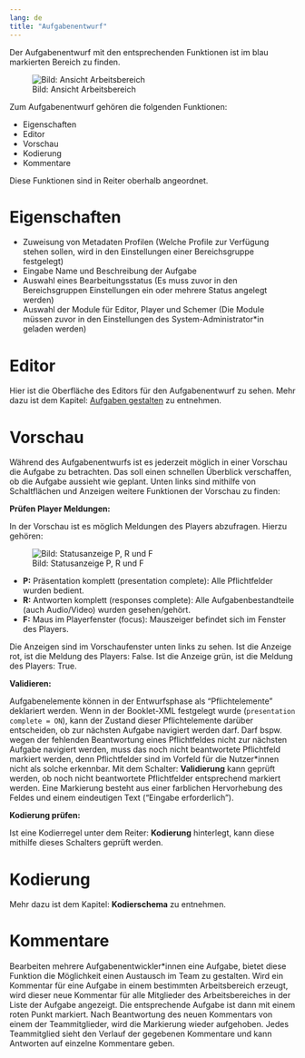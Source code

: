 ```yaml
---
lang: de
title: "Aufgabenentwurf"
---
```


Der Aufgabenentwurf mit den entsprechenden Funktionen ist im blau markierten Bereich zu finden.

![Bild: Ansicht Arbeitsbereich](Ansicht_Arbeitsbereich.png)

Zum Aufgabenentwurf gehören die folgenden Funktionen:

* Eigenschaften
* Editor
* Vorschau
* Kodierung
* Kommentare

Diese Funktionen sind in Reiter oberhalb angeordnet.

# Eigenschaften

* Zuweisung von Metadaten Profilen (Welche Profile zur Verfügung stehen sollen, wird in den Einstellungen einer Bereichsgruppe festgelegt)
* Eingabe Name und Beschreibung der Aufgabe
* Auswahl eines Bearbeitungsstatus (Es muss zuvor in den Bereichsgruppen Einstellungen ein oder mehrere Status angelegt werden)
* Auswahl der Module für Editor, Player und Schemer (Die Module müssen zuvor in den Einstellungen des System-Administrator\*in geladen werden)

# Editor

Hier ist die Oberfläche des Editors für den Aufgabenentwurf zu sehen. Mehr dazu ist dem Kapitel: [Aufgaben gestalten](../../Aufgaben_gestalten/index.qmd) zu entnehmen.

# Vorschau

Während des Aufgabenentwurfs ist es jederzeit möglich in einer Vorschau die Aufgabe zu betrachten. Das soll einen schnellen Überblick verschaffen, ob die Aufgabe aussieht wie geplant. Unten links sind mithilfe von Schaltflächen und Anzeigen weitere Funktionen der Vorschau zu finden:

**Prüfen Player Meldungen:**

In der Vorschau ist es möglich Meldungen des Players abzufragen. Hierzu gehören:

![Bild: Statusanzeige P, R und F](Aufgabenentwurf_PRF.png){fig-align="left"}

* **P:** Präsentation komplett (presentation complete): Alle Pflichtfelder wurden bedient.
* **R:** Antworten komplett (responses complete): Alle Aufgabenbestandteile (auch Audio/Video) wurden gesehen/gehört.
* **F:** Maus im Playerfenster (focus): Mauszeiger befindet sich im Fenster des Players.

Die Anzeigen sind im Vorschaufenster unten links zu sehen. Ist die Anzeige rot, ist die Meldung des Players: False.
Ist die Anzeige grün, ist die Meldung des Players: True.

**Validieren:**

Aufgabenelemente können in der Entwurfsphase als "Pflichtelemente" deklariert werden. Wenn in der Booklet-XML festgelegt wurde (`presentation complete = ON`), kann der Zustand dieser Pflichtelemente darüber entscheiden, ob zur nächsten Aufgabe navigiert werden darf. Darf bspw. wegen der fehlenden Beantwortung eines Pflichtfeldes nicht zur nächsten Aufgabe navigiert werden, muss das noch nicht beantwortete Pflichtfeld markiert werden, denn Pflichtfelder sind im Vorfeld für die Nutzer\*innen nicht als solche erkennbar. Mit dem Schalter: **Validierung** kann geprüft werden, ob noch nicht beantwortete Pflichtfelder entsprechend markiert werden. Eine Markierung besteht aus einer farblichen Hervorhebung des Feldes und einem eindeutigen Text ("Eingabe erforderlich").

**Kodierung prüfen:**

Ist eine Kodierregel unter dem Reiter: **Kodierung** hinterlegt, kann diese mithilfe dieses Schalters geprüft werden. 

# Kodierung

Mehr dazu ist dem Kapitel: **Kodierschema** zu entnehmen.

# Kommentare

Bearbeiten mehrere Aufgabenentwickler\*innen eine Aufgabe, bietet diese Funktion die Möglichkeit einen Austausch im Team zu gestalten. Wird ein Kommentar für eine Aufgabe in einem bestimmten Arbeitsbereich erzeugt, wird dieser neue Kommentar für alle Mitglieder des Arbeitsbereiches in der Liste der Aufgabe angezeigt. Die entsprechende Aufgabe ist dann mit einem roten Punkt markiert. Nach Beantwortung des neuen Kommentars von einem der Teammitglieder, wird die Markierung wieder aufgehoben. Jedes Teammitglied sieht den Verlauf der gegebenen Kommentare und kann Antworten auf einzelne Kommentare geben.